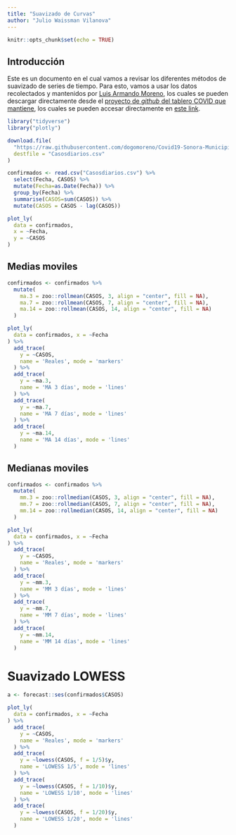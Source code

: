 ```yaml
---
title: "Suavizado de Curvas"
author: "Julio Waissman Vilanova"
---
```


```r
knitr::opts_chunk$set(echo = TRUE)
```

## Introducción

Este es un documento en el cual vamos a revisar los diferentes métodos de 
suavizado de series de tiempo. Para esto, vamos a usar los datos recolectados y
mantenidos por [Luis Armando Moreno](http://www.luisarmandomoreno.com), los cuales se pueden descargar directamente desde el [proyecto de *github* del tablero COVID que mantiene](https://github.com/dogomoreno/Covid19-Sonora-Municipios), los cuales se pueden accesar directamente en [este link](https://raw.githubusercontent.com/dogomoreno/Covid19-Sonora-Municipios/master/Bases/Casosdiarios.csv).

```r

library("tidyverse")
library("plotly")

download.file(
  "https://raw.githubusercontent.com/dogomoreno/Covid19-Sonora-Municipios/master/Bases/Casosdiarios.csv",
  destfile = "Casosdiarios.csv"
)

confirmados <- read.csv("Casosdiarios.csv") %>%
  select(Fecha, CASOS) %>%
  mutate(Fecha=as.Date(Fecha)) %>%
  group_by(Fecha) %>%
  summarise(CASOS=sum(CASOS)) %>%
  mutate(CASOS = CASOS - lag(CASOS))

plot_ly(
  data = confirmados,
  x = ~Fecha,
  y = ~CASOS
)

```


## Medias moviles

```r
confirmados <- confirmados %>%
  mutate(
    ma.3 = zoo::rollmean(CASOS, 3, align = "center", fill = NA),
    ma.7 = zoo::rollmean(CASOS, 7, align = "center", fill = NA),
    ma.14 = zoo::rollmean(CASOS, 14, align = "center", fill = NA)
  )

plot_ly(
  data = confirmados, x = ~Fecha
) %>%
  add_trace(
    y = ~CASOS, 
    name = 'Reales', mode = 'markers'
  ) %>%
  add_trace(
    y = ~ma.3, 
    name = 'MA 3 días', mode = 'lines'
  ) %>%
  add_trace(
    y = ~ma.7, 
    name = 'MA 7 días', mode = 'lines'
  ) %>%
  add_trace(
    y = ~ma.14, 
    name = 'MA 14 días', mode = 'lines'
  )
```

## Medianas moviles

```r
confirmados <- confirmados %>%
  mutate(
    mm.3 = zoo::rollmedian(CASOS, 3, align = "center", fill = NA),
    mm.7 = zoo::rollmedian(CASOS, 7, align = "center", fill = NA),
    mm.14 = zoo::rollmedian(CASOS, 14, align = "center", fill = NA)
  )

plot_ly(
  data = confirmados, x = ~Fecha
) %>%
  add_trace(
    y = ~CASOS, 
    name = 'Reales', mode = 'markers'
  ) %>%
  add_trace(
    y = ~mm.3, 
    name = 'MM 3 días', mode = 'lines'
  ) %>%
  add_trace(
    y = ~mm.7, 
    name = 'MM 7 días', mode = 'lines'
  ) %>%
  add_trace(
    y = ~mm.14, 
    name = 'MM 14 días', mode = 'lines'
  )
```

# Suavizado LOWESS

```r

a <- forecast::ses(confirmados$CASOS)

plot_ly(
  data = confirmados, x = ~Fecha
) %>%
  add_trace(
    y = ~CASOS, 
    name = 'Reales', mode = 'markers'
  ) %>%
  add_trace(
    y = ~lowess(CASOS, f = 1/5)$y, 
    name = 'LOWESS 1/5', mode = 'lines'
  ) %>%
  add_trace(
    y = ~lowess(CASOS, f = 1/10)$y, 
    name = 'LOWESS 1/10', mode = 'lines'
  ) %>%
  add_trace(
    y = ~lowess(CASOS, f = 1/20)$y, 
    name = 'LOWESS 1/20', mode = 'lines'
  )

```

